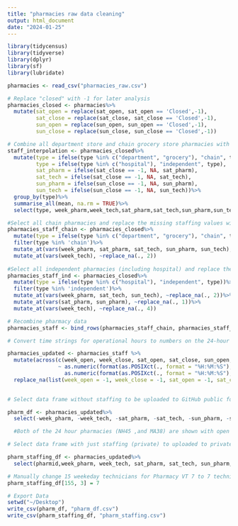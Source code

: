 ```yaml
---
title: "pharmacies raw data cleaning"
output: html_document
date: "2024-01-25"
---
```


```r
library(tidycensus)
library(tidyverse)
library(dplyr)
library(sf)
library(lubridate)
```


```r
pharmacies <- read_csv("pharmacies_raw.csv") 

# Replace "closed" with -1 for later analysis
pharmacies_closed <- pharmacies%>%
  mutate(sat_open = replace(sat_open, sat_open == 'Closed',-1),
         sat_close = replace(sat_close, sat_close == 'Closed',-1),
         sun_open = replace(sun_open, sun_open == 'Closed',-1),
         sun_close = replace(sun_close, sun_close == 'Closed',-1))

# Combine all department store and chain grocery store pharmacies with pharmacy chains like CVS, as these had more similar staffing models. Had to aggregate since sample size was too small for each type individually. Hospital / clinic and independent pharmacies were aggregated as they had similar staffing models. The DF 'staff_interpolation' below summarizes the average staffing for chain vs independent pharmacies on each day.   
staff_interpolation <- pharmacies_closed%>%
  mutate(type = ifelse(type %in% c("department", "grocery"), "chain", type),
         type = ifelse(type %in% c("hospital"), "independent", type),
         sat_pharm = ifelse(sat_close == -1, NA, sat_pharm),
         sat_tech = ifelse(sat_close == -1, NA, sat_tech),
         sun_pharm = ifelse(sun_close == -1, NA, sun_pharm),
         sun_tech = ifelse(sun_close == -1, NA, sun_tech))%>%
  group_by(type)%>%
  summarise_all(mean, na.rm = TRUE)%>%
  select(type, week_pharm,week_tech,sat_pharm,sat_tech,sun_pharm,sun_tech)

#Select all chain pharmacies and replace the missing staffing values with averages of collected staffing for these pharmacy types (averaged above in staff_interpolation)
pharmacies_staff_chain <- pharmacies_closed%>%
  mutate(type = ifelse(type %in% c("department", "grocery"), "chain", type))%>%
  filter(type %in% 'chain')%>%
  mutate_at(vars(week_pharm, sat_pharm, sat_tech, sun_pharm, sun_tech), ~replace_na(., 1))%>%
  mutate_at(vars(week_tech), ~replace_na(., 2))
  
#Select all independent pharmacies (including hospital) and replace the missing staffing values with averages of collected staffing levels for these pharmacy types (averaged above)
pharmacies_staff_ind <- pharmacies_closed%>%
  mutate(type = ifelse(type %in% c("hospital"), "independent", type))%>%
  filter(type %in% 'independent')%>%
  mutate_at(vars(week_pharm, sat_tech, sun_tech), ~replace_na(., 2))%>%
  mutate_at(vars(sat_pharm, sun_pharm), ~replace_na(., 1))%>%
  mutate_at(vars(week_tech), ~replace_na(., 4))

# Recombine pharmacy data
pharmacies_staff <- bind_rows(pharmacies_staff_chain, pharmacies_staff_ind)

# Convert time strings for operational hours to numbers on the 24-hour clock. Half hour times converted to 0.5. I.e. 09:00:00 will be converted to 9, and 09:30:00 will be converted to 9.5. 

pharmacies_updated <- pharmacies_staff %>%
  mutate(across(c(week_open, week_close, sat_open, sat_close, sun_open, sun_close),
                ~ as.numeric(format(as.POSIXct(., format = "%H:%M:%S"), "%H")) +
                  as.numeric(format(as.POSIXct(., format = "%H:%M:%S"), "%M")) / 60))%>%
  replace_na(list(week_open = -1, week_close = -1, sat_open = -1, sat_close = -1, sun_open = -1, sun_close = -1))
         

# Select data frame without staffing to be uploaded to GitHub public folder

pharm_df <- pharmacies_updated%>%
  select(-week_pharm, -week_tech, -sat_pharm, -sat_tech, -sun_pharm, -sun_tech)

  #Both of the 24 hour pharmacies (NH45 ,and MA38) are shown with open and close hours as 0. Manually change close hours to 24 to work for the analysis. 

# Select data frame with just staffing (private) to uploaded to private folder in GitHUb, then merged via pharmID

pharm_staffing_df <- pharmacies_updated%>%
  select(pharmid,week_pharm, week_tech, sat_pharm, sat_tech, sun_pharm, sun_tech)

# Manually change 15 weekeday technicians for Pharmacy VT 7 to 7 technicians. See full process / explanation in report. 
pharm_staffing_df[155, 3] = 7

```

```r
# Export Data
setwd("~/Desktop")
write_csv(pharm_df, "pharm_df.csv")
write_csv(pharm_staffing_df, "pharm_staffing.csv")
```

